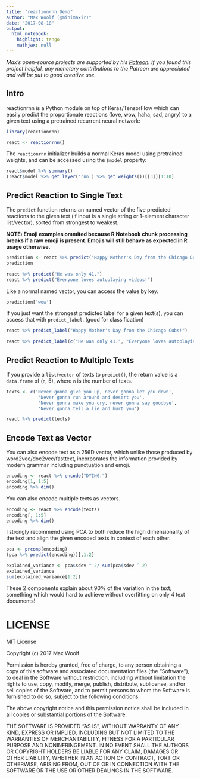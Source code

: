 ```yaml
---
title: "reactionrnn Demo"
author: "Max Woolf (@minimaxir)"
date: "2017-08-18"
output:
  html_notebook:
    highlight: tango
    mathjax: null
---
```


*Max's open-source projects are supported by his [Patreon](https://www.patreon.com/minimaxir). If you found this project helpful, any monetary contributions to the Patreon are appreciated and will be put to good creative use.*

## Intro

reactionrnn is a Python module on top of Keras/TensorFlow which can easily predict the proportionate reactions (love, wow, haha, sad, angry) to a given text using a pretrained recurrent neural network:

```r
library(reactionrnn)

react <- reactionrnn()
```

The `reactionrnn` initializer builds a normal Keras model using pretrained weights, and can be accessed using the `$model` property:

```r
react$model %>% summary()
(react$model %>% get_layer('rnn') %>% get_weights())[[3]][1:10]
```

## Predict Reaction to Single Text

The `predict` function returns an named vector of the five predicted reactions to the given text (if input is a single string or 1-element character list/vector), sorted from strongest to weakest.

**NOTE: Emoji examples ommited because R Notebook chunk processing breaks if a raw emoji is present. Emojis will still behave as expected in R usage otherwise.**

```r
prediction <- react %>% predict("Happy Mother's Day from the Chicago Cubs!")
prediction
```

```r
react %>% predict("He was only 41.")
react %>% predict("Everyone loves autoplaying videos!")
```

Like a normal named vector, you can access the value by key.

```r
prediction['wow']
```

If you just want the strongest predicted label for a given text(s), you can access that with `predict_label`. (good for classification)

```r
react %>% predict_label("Happy Mother's Day from the Chicago Cubs!")
```

```r
react %>% predict_label(c("He was only 41.", "Everyone loves autoplaying videos!"))
```



## Predict Reaction to Multiple Texts

If you provide a `list`/`vector` of texts to `predict()`, the return value is a `data.frame` of (`n`, 5), where `n` is the number of texts.

```r
texts <- c('Never gonna give you up, never gonna let you down',
            'Never gonna run around and desert you',
            'Never gonna make you cry, never gonna say goodbye',
            'Never gonna tell a lie and hurt you')

react %>% predict(texts)
```

## Encode Text as Vector

You can also encode text as a 256D vector, which unlike those produced by word2vec/doc2vec/fasttext, incorporates the information provided by modern grammar including punctuation and emoji.

```r
encoding <- react %>% encode("DYING.")
encoding[1, 1:5]
encoding %>% dim()
```

You can also encode multiple texts as vectors.


```r
encoding <- react %>% encode(texts)
encoding[, 1:5]
encoding %>% dim()
```

I strongly recommend using PCA to both reduce the high dimensionality of the text and align the given encoded texts in context of each other.

```r
pca <- prcomp(encoding)
(pca %>% predict(encoding))[,1:2]
```

```r
explained_variance <- pca$sdev ^ 2/ sum(pca$sdev ^ 2)
explained_variance
sum(explained_variance[1:2])
```

These 2 components explain about 90% of the variation in the text; something which would hard to achieve without overfitting on only 4 text documents!

# LICENSE

MIT License

Copyright (c) 2017 Max Woolf

Permission is hereby granted, free of charge, to any person obtaining a copy
of this software and associated documentation files (the "Software"), to deal
in the Software without restriction, including without limitation the rights
to use, copy, modify, merge, publish, distribute, sublicense, and/or sell
copies of the Software, and to permit persons to whom the Software is
furnished to do so, subject to the following conditions:

The above copyright notice and this permission notice shall be included in all
copies or substantial portions of the Software.

THE SOFTWARE IS PROVIDED "AS IS", WITHOUT WARRANTY OF ANY KIND, EXPRESS OR
IMPLIED, INCLUDING BUT NOT LIMITED TO THE WARRANTIES OF MERCHANTABILITY,
FITNESS FOR A PARTICULAR PURPOSE AND NONINFRINGEMENT. IN NO EVENT SHALL THE
AUTHORS OR COPYRIGHT HOLDERS BE LIABLE FOR ANY CLAIM, DAMAGES OR OTHER
LIABILITY, WHETHER IN AN ACTION OF CONTRACT, TORT OR OTHERWISE, ARISING FROM,
OUT OF OR IN CONNECTION WITH THE SOFTWARE OR THE USE OR OTHER DEALINGS IN THE
SOFTWARE.
